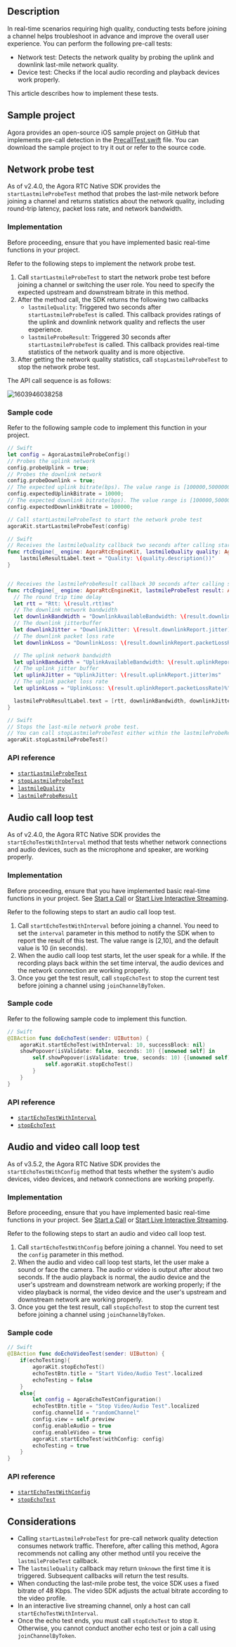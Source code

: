 <PlatformWrapper platform="ios">

## Description

In real-time scenarios requiring high quality, conducting tests before joining a channel helps troubleshoot in advance and improve the overall user experience. You can perform the following pre-call tests:

- Network test: Detects the network quality by probing the uplink and downlink last-mile network quality.
- Device test: Checks if the local audio recording and playback devices work properly.

This article describes how to implement these tests.

## Sample project

Agora provides an open-source iOS sample project on GitHub that implements pre-call detection in the [PrecallTest.swift](https://github.com/AgoraIO/API-Examples/blob/legacy/iOS/APIExample/Examples/Advanced/PrecallTest/PrecallTest.swift) file. You can download the sample project to try it out or refer to the source code.

## Network probe test

As of v2.4.0, the Agora RTC Native SDK provides the `startLastmileProbeTest` method that probes the last-mile network before joining a channel and returns statistics about the network quality, including round-trip latency, packet loss rate, and network bandwidth.

### Implementation

Before proceeding, ensure that you have implemented basic real-time functions in your project.

Refer to the following steps to implement the network probe test.

1. Call `startLastmileProbeTest` to start the network probe test before joining a channel or switching the user role. You need to specify the expected upstream and downstream bitrate in this method.
2. After the method call, the SDK returns the following two callbacks
	- `lastmileQuality`: Triggered two seconds after `startLastmileProbeTest` is called. This callback provides ratings of the uplink and downlink network quality and reflects the user experience.
	- `lastmileProbeResult`: Triggered 30 seconds after `startLastmileProbeTest` is called. This callback provides real-time statistics of the network quality and is more objective.
3. After getting the network quality statistics, call `stopLastmileProbeTest` to stop the network probe test.

The API call sequence is as follows:

![1603946038258](https://web-cdn.agora.io/docs-files/1603946038258)

### Sample code

Refer to the following sample code to implement this function in your project.

```swift
// Swift
let config = AgoraLastmileProbeConfig()
// Probes the uplink network
config.probeUplink = true;
// Probes the downlink network
config.probeDownlink = true;
// The expected uplink bitrate(bps). The value range is [100000,5000000]
config.expectedUplinkBitrate = 10000;
// The expected downlink bitrate(bps). The value range is [100000,5000000]
config.expectedDownlinkBitrate = 100000;

// Call startLastmileProbeTest to start the network probe test
agoraKit.startLastmileProbeTest(config)
```

```swift
// Swift
// Receives the lastmileQuality callback two seconds after calling startLastmileProbeTest. This callback is triggered once every 2 seconds.
func rtcEngine(_ engine: AgoraRtcEngineKit, lastmileQuality quality: AgoraNetworkQuality) {
    lastmileResultLabel.text = "Quality: \(quality.description())"
}


// Receives the lastmileProbeResult callback 30 seconds after calling startLastmileProbeTest. This callback provides more detailed network quality statistics.
func rtcEngine(_ engine: AgoraRtcEngineKit, lastmileProbeTest result: AgoraLastmileProbeResult) {
  // The round trip time delay
  let rtt = "Rtt: \(result.rtt)ms"
  // The downlink network bandwidth
  let downlinkBandWidth = "DownlinkAvailableBandwidth: \(result.downlinkReport.availableBandwidth)Kbps"
  // The downlink jitterbuffer
  let downlinkJitter = "DownlinkJitter: \(result.downlinkReport.jitter)ms"
  // The downlink packet loss rate
  let downlinkLoss = "DownlinkLoss: \(result.downlinkReport.packetLossRate)%"

  // The uplink network bandwidth
  let uplinkBandwidth = "UplinkAvailableBandwidth: \(result.uplinkReport.availableBandwidth)Kbps"
  // The uplink jitter buffer
  let uplinkJitter = "UplinkJitter: \(result.uplinkReport.jitter)ms"
  // The uplink packet loss rate
  let uplinkLoss = "UplinkLoss: \(result.uplinkReport.packetLossRate)%"

  lastmileProbResultLabel.text = [rtt, downlinkBandwidth, downlinkJitter, downlinkLoss, uplinkBandwidth, uplinkJitter, uplinkLoss].joined(separator: "\n")
}
```

```swift
// Swift
// Stops the last-mile network probe test.
// You can call stopLastmileProbeTest either within the lastmileProbeResult callback, or at other time before joining a channel.
agoraKit.stopLastmileProbeTest()
```

### API reference

- [`startLastmileProbeTest`](https://api-ref.agora.io/en/video-sdk/macos/3.x/Classes/AgoraRtcEngineKit.html#//api/name/startLastmileProbeTest:)
- [`stopLastmileProbeTest`](https://api-ref.agora.io/en/video-sdk/macos/3.x/Classes/AgoraRtcEngineKit.html#//api/name/stopLastmileProbeTest)
- [`lastmileQuality`](https://api-ref.agora.io/en/video-sdk/macos/3.x/Protocols/AgoraRtcEngineDelegate.html#//api/name/rtcEngine:lastmileQuality:)
- [`lastmileProbeResult`](https://api-ref.agora.io/en/video-sdk/macos/3.x/Protocols/AgoraRtcEngineDelegate.html#//api/name/rtcEngine:lastmileProbeTestResult:)

## Audio call loop test

As of v2.4.0, the Agora RTC Native SDK provides the `startEchoTestWithInterval` method that tests whether network connections and audio devices, such as the microphone and speaker, are working properly.

### Implementation

Before proceeding, ensure that you have implemented basic real-time functions in your project. See [Start a Call](/3.x/video-calling/quickstart-guide/get-started-sdk) or [Start Live Interactive Streaming](../quickstart-guide/start-video-streaming).

Refer to the following steps to start an audio call loop test.

1. Call `startEchoTestWithInterval` before joining a channel. You need to set the `interval` parameter in this method to notify the SDK when to report the result of this test. The value range is [2,10], and the default value is 10 (in seconds).
2. When the audio call loop test starts, let the user speak for a while. If the recording plays back within the set time interval, the audio devices and the network connection are working properly.
3. Once you get the test result, call `stopEchoTest` to stop the current test before joining a channel using `joinChannelByToken`.

### Sample code

Refer to the following sample code to implement this function.

```swift
// Swift
@IBAction func doEchoTest(sender: UIButton) {
    agoraKit.startEchoTest(withInterval: 10, successBlock: nil)
    showPopover(isValidate: false, seconds: 10) {[unowned self] in
        self.showPopover(isValidate: true, seconds: 10) {[unowned self] in
            self.agoraKit.stopEchoTest()
        }
    }
}
```

### API reference

- [`startEchoTestWithInterval`](https://api-ref.agora.io/en/video-sdk/macos/3.x/Classes/AgoraRtcEngineKit.html#//api/name/startEchoTestWithInterval:successBlock:)
- [`stopEchoTest`](https://api-ref.agora.io/en/video-sdk/macos/3.x/Classes/AgoraRtcEngineKit.html#//api/name/stopEchoTest)

## Audio and video call loop test

As of v3.5.2, the Agora RTC Native SDK provides the `startEchoTestWithConfig` method that tests whether the system's audio devices, video devices, and network connections are working properly.

### Implementation

Before proceeding, ensure that you have implemented basic real-time functions in your project. See [Start a Call](/3.x/video-calling/quickstart-guide/get-started-sdk) or [Start Live Interactive Streaming](../quickstart-guide/start-video-streaming).

Refer to the following steps to start an audio and video call loop test.

1. Call `startEchoTestWithConfig` before joining a channel. You need to set the `config` parameter in this method.
2. When the audio and video call loop test starts, let the user make a sound or face the camera. The audio or video is output after about two seconds. If the audio playback is normal, the audio device and the user's upstream and downstream network are working properly; if the video playback is normal, the video device and the user's upstream and downstream network are working properly.
3. Once you get the test result, call `stopEchoTest` to stop the current test before joining a channel using `joinChannelByToken`.

### Sample code

```swift
// Swift
@IBAction func doEchoVideoTest(sender: UIButton) {
    if(echoTesting){
        agoraKit.stopEchoTest()
        echoTestBtn.title = "Start Video/Audio Test".localized
        echoTesting = false
    }
    else{
        let config = AgoraEchoTestConfiguration()
        echoTestBtn.title = "Stop Video/Audio Test".localized
        config.channelId = "randomChannel"
        config.view = self.preview
        config.enableAudio = true
        config.enableVideo = true
        agoraKit.startEchoTest(withConfig: config)
        echoTesting = true
    }
}
```

### API reference

- [`startEchoTestWithConfig`](https://api-ref.agora.io/en/video-sdk/macos/3.x/Classes/AgoraRtcEngineKit.html#//api/name/startEchoTestWithConfig:)
- [`stopEchoTest`](https://api-ref.agora.io/en/video-sdk/macos/3.x/Classes/AgoraRtcEngineKit.html#//api/name/stopEchoTest)

## Considerations

- Calling `startLastmileProbeTest` for pre-call network quality detection consumes network traffic. Therefore, after calling this method, Agora recommends not calling any other method until you receive the `lastmileProbeTest` callback.
- The `lastmileQuality` callback may return `Unknown` the first time it is triggered. Subsequent callbacks will return the test results.
- When conducting the last-mile probe test, the voice SDK uses a fixed bitrate of 48 Kbps. The video SDK adjusts the actual bitrate according to the video profile.
- In an interactive live streaming channel, only a host can call `startEchoTestWithInterval`.
- Once the echo test ends, you must call `stopEchoTest` to stop it. Otherwise, you cannot conduct another echo test or join a call using `joinChannelByToken`.

</PlatformWrapper>